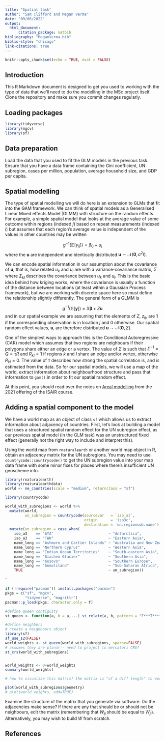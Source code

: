 ```yaml
---
title: "Spatial task"
author: "Sam Clifford and Megan Verma"
date: "09/06/2022"
output: 
  html_document:
      citation_package: natbib
bibliography: "MeganVerma.bib"
biblio-style: "chicago"
link-citations: true
---
```


``` r
knitr::opts_chunk$set(echo = TRUE, eval = FALSE)
```

## Introduction

This R Markdown document is designed to get you used to working with the type of data that we'll need to do the modelling in the MSc project itself. Clone the repository and make sure you commit changes regularly.

## Loading packages

``` r
library(tidyverse)
library(mgcv)
library(sf)
```

## Data preparation

Load the data that you used to fit the GLM models in the previous task. Ensure that you have a data frame containing the Gini coefficient, UN subregion, cases per million, population, average household size, and GDP per capita.

## Spatial modelling

The type of spatial modelling we will do here is an extension to GLMs that fit into the GAM framework. We can think of spatial models as a Generalised Linear Mixed effects Model (GLMM) with structure on the random effects. For example, a simple spatial model that looks at the average value of some outcome within regions (indexed $j$) based on repeat measurements (indexed $i$) but assumes that each region's average value is independent of the values in other countries may be written

$$
g^{-1}\left(\mathbb{E}\left[y_{ij}\right]\right) = \beta_0 + u_j
$$
where the $\boldsymbol{u}$ are independent and identically distributed $\boldsymbol{u} \sim \mathcal{N}\left( \boldsymbol{0}, \sigma^2 I \right)$.

We can encode spatial information in our assumption about the covariance of $\boldsymbol{u}$, that is, how related $u_k$ and $u_l$ are with a variance-covariance matrix, $\Sigma$ where $\Sigma_{kl}$ describes the covariance between $u_k$ and $u_l$. This is the basic idea behind how kriging works, where the covariance is usually a function of the distance between locations (at least within a Gaussian Process framework), but we are working with discrete space here so must define the relationship slightly differently. The general form of a GLMM is 

$$
g^{-1}\left(\mathbb{E}\left[\boldsymbol{y}\right]\right) = X \boldsymbol{\beta} + Z \boldsymbol{u}
$$
and in our spatial example we are assuming that the elements of $Z$, $z_{ij}$, are 1 if the corresponding observation is in location $j$ and 0 otherwise. Our spatial random effect values, $\boldsymbol{u}$, are therefore distributed $\boldsymbol{u} \sim \mathcal{N}\left( \boldsymbol{0}, \Sigma\right)$.

One of the simplest ways to approach this is the Conditional Autoregressive (CAR) model which assumes that two regions are neighbours if their polygons share either an edge or a vertex. The value of $\Sigma$ is such that $\Sigma^{-1} = Q = \tau R$ and $R_{kl} = 1$ if regions $k$ and $l$ share an edge and/or vertex, otherwise $R_{kl} = 0$. The value of $\tau$ describes how strong the spatial correlation is, and is estimated from the data. So for our spatial models, we will use a map of the world, extract information about neighbourhood structure and pass that information to `gam()` in order to fit our spatial random effect.

At this point, you should read over the notes on [Areal modelling](https://isair2021.netlify.app/04_models/models/) from the 2021 offering of the ISAIR course.

## Adding a spatial component to the model

We have a world map as an object of class `sf` which allows us to extract information about adjacency of countries. First, let's look at building a model that uses a structured spatial random effect for the UN subregion effect, as our previous spatial model (in the GLM task) was an unstructured fixed effect (generally not the right way to include and interpret this).

Using the world map from `rnaturalearth` or another world map object in R, obtain an adjacency matrix for the UN subregions. You may need to use `countrycode::countrycode()` to get the UN subregion value into your map data frame with some minor fixes for places where there's insufficient UN geoscheme info.

``` r
library(rnaturalearth)
library(rnaturalearthdata)
world <- ne_countries(scale = "medium", returnclass = "sf")

```

``` r
library(countrycode)

world_with_subregions <- world %>%
  mutate(world, 
         un_subregion = countrycode(sourcevar   = `iso_a3`, 
                                    origin      = 'iso3c',
                                    destination = 'un.regionsub.name')) %>%
  mutate(un_subregion = case_when(
    iso_a3    == "ATA"                         ~ "Antarctica",
    iso_a3    == "TWN"                         ~ "Eastern Asia",
    name_long == "Ashmore and Cartier Islands" ~ "Australia and New Zealand",
    name_long == "Northern Cyprus"             ~ "Western Asia",
    name_long == "Indian Ocean Territories"    ~ "South-eastern Asia",
    name_long == "Siachen Glacier"             ~ "Southern Asia",
    name_long == "Kosovo"                      ~ "Southern Europe",
    name_long == "Somaliland"                  ~ "Sub-Saharan Africa",
    TRUE                                       ~ un_subregion))
```
ˆ
```r

if (!require("pacman")) install.packages("pacman")
pkgs = c("sf", "mgcv",
         "tidyverse", "magrittr")
pacman::p_load(pkgs, character.only = T)

#define queen contiguity 
st_queen <- function(a, b = a,...) st_relate(a, b, pattern = "F***T****", ...)

#define neighbors 
# create a neighbours object
library(sf)
sf_use_s2(FALSE)
world_weights <- st_queen(world_with_subregions, sparse=FALSE)
# assumes they are planar-- need to project to mercatori CRS? 
st_crs(world_with_subregions)


world_weights <- 0+world_weights 
summary(world_weights)

# how to visualize this matrix? the matrix is "of a diff length" to world_with_subregions data, so can't plot on top of each other 

plot(world_with_subregions$geometry)
# plot(world_weights, add=TRUE)

```

Examine the structure of the matrix that you generate via software. Do the adjacencies make sense? If there are any that should be or should not be neighbours, edit the matrix (remembering that $W_{ij}$ should be equal to $W_{ji}$). Alternatively, you may wish to build $W$ from scratch.




## References


